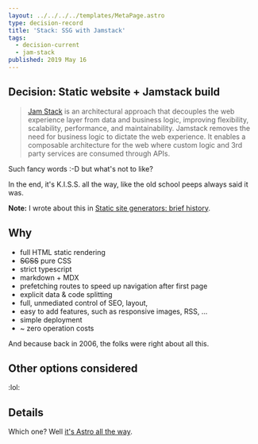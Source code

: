 ```yaml
---
layout: ../../../../templates/MetaPage.astro
type: decision-record
title: 'Stack: SSG with Jamstack'
tags:
  - decision-current
  - jam-stack
published: 2019 May 16
---
```


## Decision: Static website + Jamstack build

> [Jam Stack](https://jamstack.org/) is an architectural approach that decouples the web experience layer from data and business logic, improving flexibility, scalability, performance, and maintainability.
> Jamstack removes the need for business logic to dictate the web experience.
> It enables a composable architecture for the web where custom logic and 3rd party services are consumed through APIs.

Such fancy words :-D but what's not to like?

In the end, it's K.I.S.S. all the way, like the old school peeps always said it was.

**Note:** I wrote about this in [Static site generators: brief history](/posts/2019-06/static-site-generators-brief-history).

## Why

- full HTML static rendering
- ~~SCSS~~ pure CSS
- strict typescript
- markdown + MDX
- prefetching routes to speed up navigation after first page
- explicit data & code splitting
- full, unmediated control of SEO, layout,
- easy to add features, such as responsive images, RSS, ...
- simple deployment
- ~ zero operation costs

And because back in 2006, the folks were right about all this.

## Other options considered

:lol:

## Details

Which one? Well [it's Astro all the way](/meta/records/current/build-with-astro).
